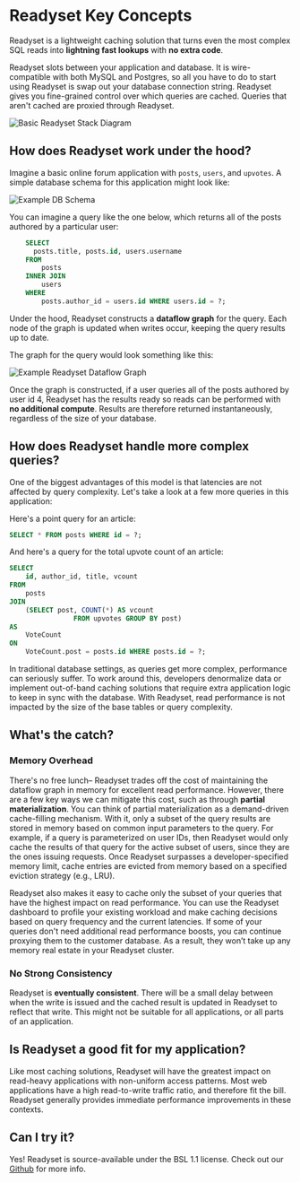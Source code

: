 # Readyset Key Concepts
Readyset is a lightweight caching solution that turns even the most complex SQL reads into **lightning fast lookups** with **no extra code**.

Readyset slots between your application and database. It is wire-compatible with both MySQL and Postgres, so all you have to
do to start using Readyset is swap out your database connection string. Readyset gives you fine-grained control over which
queries are cached. Queries that aren't cached are proxied through Readyset.

![Basic Readyset Stack Diagram](/readyset-architecture.jpeg)

## How does Readyset work under the hood?
Imagine a basic online forum application with `posts`, `users`, and `upvotes`. A simple database schema for this application might look like:

![Example DB Schema](/reddit_sql_schema.png)

You can imagine a query like the one below, which returns all of the posts authored by a particular user:

```sql
    SELECT
      posts.title, posts.id, users.username
    FROM
        posts
    INNER JOIN
        users
    WHERE
        posts.author_id = users.id WHERE users.id = ?;
```

Under the hood, Readyset constructs a **dataflow graph** for the query. Each node of the graph is updated when writes occur, keeping the query results up to date.

The graph for the query would look something like this:

![Example Readyset Dataflow Graph](/rs_example_dataflow.png)

Once the graph is constructed, if a user queries all of the posts authored by user id 4, Readyset has the results ready so reads can be performed with **no additional compute**.
Results are therefore returned instantaneously, regardless of the size of your database.


## How does Readyset handle more complex queries?
One of the biggest advantages of this model is that latencies are not affected by query complexity. Let's take a look at a few more queries in this application:

Here's a point query for an article:

```sql
SELECT * FROM posts WHERE id = ?;
```

And here's a query for the total upvote count of an article:

```sql
SELECT
    id, author_id, title, vcount
FROM
    posts
JOIN
    (SELECT post, COUNT(*) AS vcount
                FROM upvotes GROUP BY post)
AS
    VoteCount
ON
    VoteCount.post = posts.id WHERE posts.id = ?;
```

In traditional database settings, as queries get more complex, performance can seriously suffer. To work around this, developers denormalize data or implement out-of-band caching solutions that require extra application logic to keep in sync with the database.
With Readyset, read performance is not impacted by the size of the base tables or query complexity.


## What's the catch?


### Memory Overhead
There's no free lunch– Readyset trades off the cost of maintaining the dataflow graph in memory for excellent read performance. However, there are a few key ways we can mitigate this cost, such as
through **partial materialization**. You can think of partial materialization as a demand-driven cache-filling mechanism. With it, only a subset of the query results are stored in memory
based on common input parameters to the query. For example, if a query is parameterized on user IDs, then Readyset would only cache the results of
that query for the active subset of users, since they are the ones issuing requests. Once Readyset surpasses a developer-specified memory limit,
cache entries are evicted from memory based on a specified eviction strategy (e.g., LRU).

Readyset also makes it easy to cache only the subset of your queries that have the highest impact on read performance. You can use the Readyset
dashboard to profile your existing workload and make caching decisions based on query frequency and the current latencies.
If some of your queries don't need additional read performance boosts, you can continue proxying them to the customer database. As a result, they
won’t take up any memory real estate in your Readyset cluster.


### No Strong Consistency
Readyset is **eventually consistent**. There will be a small delay between when the write is issued and the cached result is updated in Readyset to reflect that write. This might not be suitable for all applications, or all parts of an application. 


## Is Readyset a good fit for my application?
Like most caching solutions, Readyset will have the greatest impact on read-heavy applications with non-uniform access patterns.
Most web applications have a high read-to-write traffic ratio, and therefore fit the bill. Readyset generally provides immediate
performance improvements in these contexts.

## Can I try it?
Yes! Readyset is source-available under the BSL 1.1 license. Check out our [Github](https://github.com/readysettech/readyset) for more info.